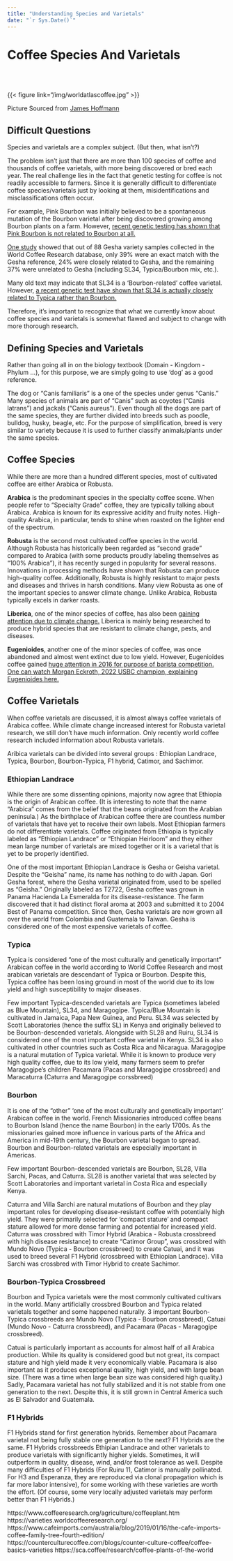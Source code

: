 ```yaml
---
title: "Understanding Species and Varietals"
date: "`r Sys.Date()`"
---
```


# Coffee Species And Varietals
&nbsp;<BR><BR>

{{< figure link="/img/worldatlascoffee.jpg" >}}


Picture Sourced from [James Hoffmann](https://www.jameshoffmann.co.uk/work#/coffee-family-tree-variety-timeline-poster/)


## Difficult Questions

Species and varietals are a complex subject. (But then, what isn’t?)

The problem isn’t just that there are more than 100 species of coffee and thousands of coffee varietals, with more being discovered or bred each year. The real challenge lies in the fact that genetic testing for coffee is not readily accessible to farmers. Since it is generally difficult to differentiate coffee species/varietals just by looking at them, misidentifications and misclassifications often occur.

For example, Pink Bourbon was initially believed to be a spontaneous mutation of the Bourbon varietal after being discovered growing among Bourbon plants on a farm. However, [recent genetic testing has shown that Pink Bourbon is not related to Bourbon at all.](https://www.cafeimports.com/north-america/blog/2023/09/26/pink-bourbon-cryptozoology-and-genetics-in-specialty-coffee/)

[One study](https://academic.oup.com/jaoac/article/103/2/325/5809455) showed that out of 88 Gesha variety samples collected in the World Coffee Research database, only 39% were an exact match with the Gesha reference, 24% were closely related to Gesha, and the remaining 37% were unrelated to Gesha (including SL34, Typica/Bourbon mix, etc.).

Many old text may indicate that SL34 is a 'Bourbon-related' coffee varietal. However, [a recent genetic test have shown that SL34 is actually closely related to Typica rather than Bourbon.](https://varieties.worldcoffeeresearch.org/varieties/sl34) 

Therefore, it’s important to recognize that what we currently know about coffee species and varietals is somewhat flawed and subject to change with more thorough research.

## Defining Species and Varietals

Rather than going all in on the biology textbook (Domain - Kingdom - Phylum ...), for this purpose, we are simply going to use 'dog' as a good reference.

The dog or "Canis familiaris" is a one of the species under genus "Canis." Many species of animals are part of "Canis" such as coyotes ("Canis latrans") and jackals ("Canis aureus"). Even though all the dogs are part of the same species, they are further divided into breeds such as poodle, bulldog, husky, beagle, etc. For the purpose of simplification, breed is very similar to variety because it is used to further classify animals/plants under the same species.

## Coffee Species

While there are more than a hundred different species, most of cultivated coffee are either Arabica or Robusta. 

**Arabica** is the predominant species in the specialty coffee scene. When people refer to "Specialty Grade" coffee, they are typically talking about Arabica. Arabica is known for its expressive acidity and fruity notes. High-quality Arabica, in particular, tends to shine when roasted on the lighter end of the spectrum.

**Robusta** is the second most cultivated coffee species in the world. Although Robusta has historically been regarded as "second grade" compared to Arabica (with some products proudly labeling themselves as "100% Arabica"), it has recently surged in popularity for several reasons. Innovations in processing methods have shown that Robusta can produce high-quality coffee. Additionally, Robusta is highly resistant to major pests and diseases and thrives in harsh conditions. Many view Robusta as one of the important species to answer climate change. Unlike Arabica, Robusta typically excels in darker roasts.

**Liberica**, one of the minor species of coffee, has also been [gaining attention due to climate change.](https://www.nature.com/articles/s41477-022-01309-5) Liberica is mainly being researched to produce hybrid species that are resistant to climate change, pests, and diseases.

**Eugenioides**, another one of the minor species of coffee, was once abandoned and almost went extinct due to low yield. However, Eugenioides coffee gained [huge attention in 2016 for purpose of barista competition.](https://intelligence.coffee/2023/03/whatever-happened-eugenioides-coffee/) [One can watch Morgan Eckroth, 2022 USBC champion, explaining Eugenioides here.](https://www.youtube.com/watch?v=dd-IhDHn6tM)


## Coffee Varietals

When coffee varietals are discussed, it is almost always coffee varietals of Arabica coffee. While climate change increased interest for Robusta varietal research, we still don't have much information. Only recently world coffee research included information about Robusta varietals.

Aribica varietals can be divided into several groups : Ethiopian Landrace, Typica, Bourbon, Bourbon-Typica, F1 hybrid, Catimor, and Sachimor.

### Ethiopian Landrace

While there are some dissenting opinions, majority now agree that Ethiopia is the origin of Arabican coffee. (It is interesting to note that the name "Arabica" comes from the belief that the beans originated from the Arabian peninsula.) As the birthplace of Arabican coffee there are countless number of varietals that have yet to receive their own labels. Most Ethiopian farmers do not differentiate varietals. Coffee originated from Ethiopia is typically labeled as "Ethiopian Landrace" or "Ethiopian Heirloom" and they either mean large number of varietals are mixed together or it is a varietal that is yet to be properly identified. 

One of the most important Ethiopian Landrace is Gesha or Geisha varietal. Despite the "Geisha" name, its name has nothing to do with Japan. Gori Gesha forest, where the Gesha varietal originated from, used to be spelled as "Geisha." Originally labeled as T2722, Gesha coffee was grown in Panama Hacienda La Esmeralda for its disease-resistance. The farm discovered that it had distinct floral aroma at 2003 and submitted it to 2004 Best of Panama competition. Since then, Gesha varietals are now grown all over the world from Colombia and Guatemala to Taiwan. Gesha is considered one of the most expensive varietals of coffee.

### Typica

Typica is considered "one of the most culturally and genetically important" Arabican coffee in the world according to World Coffee Research and most arabican varietals are descendant of Typica or Bourbon. Despite this, Typica coffee has been losing ground in most of the world due to its low yield and high susceptibility to major diseases.

Few important Typica-descended varietals are Typica (sometimes labeled as Blue Mountain), SL34, and Maragogipe. Typica/Blue Mountain is cultivated in Jamaica, Papa New Guinea, and Peru. SL34 was selected by Scott Laboratories (hence the suffix SL) in Kenya and originally believed to be Bourbon-descended varietals. Alongside with SL28 and Ruiru, SL34 is considered one of the most important coffee varietal in Kenya. SL34 is also cultivated in other countries such as Costa Rica and Nicaragua. Maragogipe is a natural mutation of Typica varietal. While it is known to produce very high quality coffee, due to its low yield, many farmers seem to prefer Maragogipe's children Pacamara (Pacas and Maragogipe crossbreed) and Maracaturra (Caturra and Maragogipe corssbreed)

### Bourbon

It is one of the "other" 'one of the most culturally and genetically important' Arabican coffee in the world. French Missionaries introduced coffee beans to Bourbon Island (hence the name Bourbon) in the early 1700s. As the missionaries gained more influence in various parts of the Africa and America in mid-19th century, the Bourbon varietal began to spread. Bourbon and Bourbon-related varietals are especially important in Americas.

Few important Bourbon-descended varietals are Bourbon, SL28, Villa Sarchi, Pacas, and Caturra. SL28 is another varietal that was selected by Scott Laboratories and important varietal in Costa Rica and especially Kenya. 

Caturra and Villa Sarchi are natural mutations of Bourbon and they play important roles for developing disease-resistant coffee with potentially high yield. They were primarily selected for 'compact stature' and compact stature allowed for more dense farming and potential for increased yield. Caturra was crossbred with Timor Hybrid (Arabica - Robusta crossbreed with high disease resistance) to create "Catimor Group", was crossbred with Mundo Novo (Typica - Bourbon crossbreed) to create Catuai, and it was used to breed several F1 Hybrid (crossbreed with Ethiopian Landrace). Villa Sarchi was crossbred with Timor Hybrid to create Sachimor. 

### Bourbon-Typica Crossbreed

Bourbon and Typica varietals were the most commonly cultivated cultivars in the world. Many artificially crossbred Bourbon and Typica related varietals together and some happened naturally. 3 important Bourbon-Typica crossbreeds are Mundo Novo (Typica - Bourbon crossbreed), Catuai (Mundo Novo - Caturra crossbreed), and Pacamara (Pacas - Maragogipe crossbreed).

Catuai is particularly important as accounts for almost half of all Arabica production. While its quality is considered good but not great, its compact stature and high yield made it very economically viable. Pacamara is also important as it produces exceptional quality, high yield, and with large bean size. (There was a time when large bean size was considered high quality.) Sadly, Pacamara varietal has not fully stabilized and it is not stable from one generation to the next. Despite this, it is still grown in Central America such as El Salvador and Guatemala.

### F1 Hybrids

F1 Hybrids stand for first generation hybrids. Remember about Pacamara varietal not being fully stable one generation to the next? F1 Hybrids are the same. F1 Hybrids crossbreeds Ethipian Landrace and other varietals to produce varietals with significantly higher yields. Sometimes, it will outperform in quality, disease, wind, and/or frost tolerance as well. Despite many difficulties of F1 Hybrids (For Ruiru 11, Catimor is manually pollinated. For H3 and Esperanza, they are reproduced via clonal propagation which is far more labor intensive), for some working with these varieties are worth the effort. (Of course, some very locally adjusted varietals may perform better than F1 Hybrids.)






https://www.coffeeresearch.org/agriculture/coffeeplant.htm
https://varieties.worldcoffeeresearch.org/
https://www.cafeimports.com/australia/blog/2019/01/16/the-cafe-imports-coffee-family-tree-fourth-edition/
https://counterculturecoffee.com/blogs/counter-culture-coffee/coffee-basics-varieties
https://sca.coffee/research/coffee-plants-of-the-world
